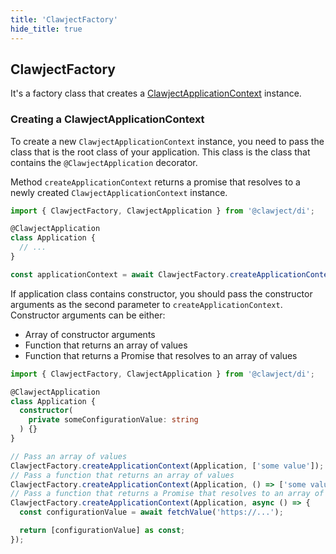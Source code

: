 ```yaml
---
title: 'ClawjectFactory'
hide_title: true
---
```


## ClawjectFactory

It's a factory class that creates a [ClawjectApplicationContext](/docs/fundamentals/clawject-application-context) instance.

### Creating a ClawjectApplicationContext

To create a new `ClawjectApplicationContext` instance, you need to pass the class that is the root class of your application.
This class is the class that contains the `@ClawjectApplication` decorator.

Method `createApplicationContext` returns a promise that resolves to a newly created `ClawjectApplicationContext` instance.

```typescript
import { ClawjectFactory, ClawjectApplication } from '@clawject/di';

@ClawjectApplication
class Application {
  // ...
}

const applicationContext = await ClawjectFactory.createApplicationContext(Application);
```

If application class contains constructor, you should pass the constructor arguments as the second parameter to `createApplicationContext`.
Constructor arguments can be either:
- Array of constructor arguments
- Function that returns an array of values
- Function that returns a Promise that resolves to an array of values

```typescript
import { ClawjectFactory, ClawjectApplication } from '@clawject/di';

@ClawjectApplication
class Application {
  constructor(
    private someConfigurationValue: string
  ) {}
}

// Pass an array of values
ClawjectFactory.createApplicationContext(Application, ['some value']);
// Pass a function that returns an array of values
ClawjectFactory.createApplicationContext(Application, () => ['some value'] as const);
// Pass a function that returns a Promise that resolves to an array of values
ClawjectFactory.createApplicationContext(Application, async () => {
  const configurationValue = await fetchValue('https://...');

  return [configurationValue] as const;
});
```




